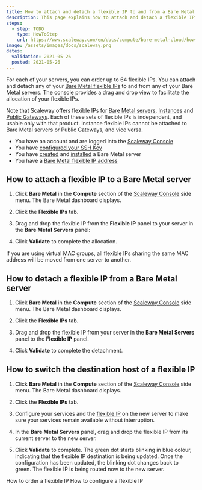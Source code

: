 ```yaml
---
title: How to attach and detach a flexible IP to and from a Bare Metal Cloud Server
description: This page explains how to attach and detach a flexible IP to and from a Bare Metal Cloud Server
steps:
  - step: TODO
    type: HowToStep
    url: https://www.scaleway.com/en/docs/compute/bare-metal-cloud/how-to/attach-detach-flexible-ip/
image: /assets/images/docs/scaleway.png
dates:
  validation: 2021-05-26
  posted: 2021-05-26
---
```


For each of your servers, you can order up to 64 flexible IPs. You can attach and detach any of your [Bare Metal flexible IPs](/compute/bare-metal-cloud/concepts/#flexible-ip) to and from any of your Bare Metal servers. The console provides a drag and drop view to facilitate the allocation of your flexible IPs.

<Message type="important">

  Note that Scaleway offers flexible IPs for [Bare Metal servers](/compute/bare-metal-cloud/concepts/#bare-metal-server), [Instances](/compute/instances/concepts/#instance) and [Public Gateways](/network/vpc/concepts/#public-gateway). Each of these sets of flexible IPs is independent, and usable only with that product. Instance flexible IPs cannot be attached to Bare Metal servers or Public Gateways, and vice versa.

</Message>

<Message type="requirement">

- You have an account and are logged into the [Scaleway Console](https://console.scaleway.com)  
- You have [configured your SSH Key](/console/my-project/how-to/create-ssh-key)
- You have [created](/compute/bare-metal-cloud/how-to/create-server) and [installed](/compute/bare-metal-cloud/how-to/install-server) a Bare Metal server
- You have a [Bare Metal flexible IP address](/compute/bare-metal-cloud/how-to/order-flexible-ip)

</Message>

## How to attach a flexible IP to a Bare Metal server

1. Click **Bare Metal** in the **Compute** section of the [Scaleway Console](https://console.scaleway.com) side menu. The Bare Metal dashboard displays.

2. Click the **Flexible IPs** tab.

3. Drag and drop the flexible IP from the **Flexible IP** panel to your server in the **Bare Metal Servers** panel:

  <Lightbox src="assets/scaleway-flex-drag.gif" alt="Drag&Drop" />

4. Click **Validate** to complete the allocation.

<Message type="note">
  If you are using virtual MAC groups, all flexible IPs sharing the same MAC
  address will be moved from one server to another.
</Message>

## How to detach a flexible IP from a Bare Metal server

1. Click **Bare Metal** in the **Compute** section of the [Scaleway Console](https://console.scaleway.com) side menu. The Bare Metal dashboard displays.

2. Click the **Flexible IPs** tab.

3. Drag and drop the flexible IP from your server in the **Bare Metal Servers** panel to the **Flexible IP** panel.

4. Click **Validate** to complete the detachment.

## How to switch the destination host of a flexible IP

1. Click **Bare Metal** in the **Compute** section of the [Scaleway Console](https://console.scaleway.com) side menu. The Bare Metal dashboard displays.

2. Click the **Flexible IPs** tab.

3. Configure your services and the [flexible IP](/compute/bare-metal-cloud/how-to/configure-flexible-ip) on the new server to make sure your services remain available without interruption.

4. In the **Bare Metal Servers** panel, drag and drop the flexible IP from its current server to the new server.

5. Click **Validate** to complete. The green dot starts blinking in blue colour, indicating that the flexible IP destination is being updated. Once the configuration has been updated, the blinking dot changes back to green. The flexible IP is being routed now to the new server.

<Navigation title="See Also">
  <PreviousButton to="/compute/bare-metal-cloud/how-to/order-flexible-ip/">How to order a flexible IP</PreviousButton>
  <NextButton to="/compute/bare-metal-cloud/how-to/configure-flexible-ip/">How to configure a flexible IP</NextButton>
</Navigation>
